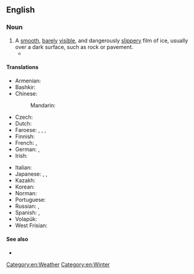 {{also|black-ice}}
==English==
{{wikiversity lecture}}

===Noun===
{{en-noun|-}}

# A [[smooth]], [[barely]] [[visible]], and dangerously [[slippery]] film of ice, usually over a dark surface, such as rock or pavement.
#* {{quote-journal|1965|December 25||Oregon Bus Crash Kills 12, Hurts 27|New York Times
|page=30|url=http://select.nytimes.com/gst/abstract.html?res=F20614F93F5A157A93C7AB1789D95F418685F9
|passage=He said the bus struck a patch of '''black ice''', or freshly formed ice as yet invisible on the road surface, just after he had passed a trailer truck.}}

====Translations====
{{trans-top|invisible film of ice}}
* Armenian: {{t+|hy|մերկասառույց|sc=Armn}}
* Bashkir: {{t|ba|боҙлауыҡ|sc=Cyrl}}
* Chinese:
*: Mandarin: {{t|cmn|黑冰|tr=hēibīng|sc=Hani}}
* Czech: {{t+|cs|náledí|n}}
* Dutch: {{t+|nl|ijzel|m}}
* Faroese: {{t|fo|svartakálk|n}}, {{t|fo|svarthálka|f}}, {{t|fo|svartagler|n}}, {{t|fo|vátagler|n}}
* Finnish: {{t+|fi|musta jää}}
* French: {{t+|fr|verglas|m}}, {{t+|fr|glace noire|f}}
* German: {{t+|de|Glatteis|n}}, {{t+|de|Blitzeis|n}}
* Irish: {{t|ga|oighear dubh|m}}
{{trans-mid}}
* Italian: {{t|it|vetrone|m}}
* Japanese: {{t|ja|黒氷|tr=くろこおり, kurokōri|sc=Jpan}}, {{t|ja|透明氷|tr=とうめいこおり, tōmeikōri|sc=Jpan}}, {{t+|ja|雨氷|tr=うひょう, uhyō, あめごおり, amegōri|sc=Jpan}} {{qualifier|freezing rain}}
* Kazakh: {{t|kk|көктайғақ|sc=Cyrl}}
* Korean: {{t+|ko|살얼음}}
* Norman: {{t|nrf|verglias|m}}
* Portuguese: {{t|pt|gelo negro|m}}
* Russian: {{t+|ru|гололе́дица|f}}, {{t+|ru|гололёд|m}} {{qualifier|glaze ice, freezing rain}}
* Spanish: {{t|es|placa de hielo|f}}, {{t|es|verglás|m}}
* Volapük: {{t|vo|frodaglad}}
* West Frisian: {{t|fy|izel|m}}
{{trans-bottom}}

====See also====
* {{pedialite}}

[[Category:en:Weather]]
[[Category:en:Winter]]